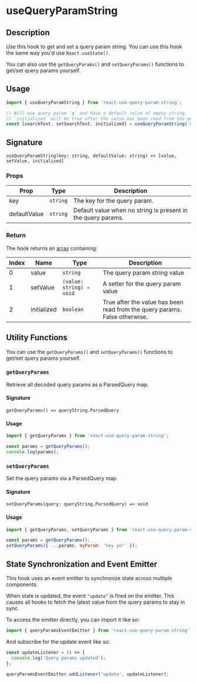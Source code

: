 
<Meta title="Hooks/useQueryParamString" />

<h1>useQueryParamString</h1>

## Description

Use this hook to get and set a query param string. You can use this hook the same way you'd use `React.useState()`.

You can also use the `getQueryParams()` and `setQueryParams()` functions to get/set query params yourself.

## Usage

```jsx
import { useQueryParamString } from 'react-use-query-param-string';
```

```jsx
// Will use query param `q` and have a default value of empty string.
// `initialized` will be true after the value has been read from the query params.
const [searchText, setSearchText, initialized] = useQueryParamString('q', '');
```

## Signature

`useQueryParamString(key: string, defaultValue: string) => [value, setValue, initialized]`

### Props

| Prop         | Type     | Description                                                  |
| ------------ | -------- | ------------------------------------------------------------ |
| key          | `string` | The key for the query param.                                 |
| defaultValue | `string` | Default value when no string is present in the query params. |

### Return

The hook returns an [array](https://developer.mozilla.org/en-US/docs/Web/JavaScript/Reference/Global_Objects/Array) containing:

| Index | Name        | Type                     | Description                                                                |
| ----- | ----------- | ------------------------ | -------------------------------------------------------------------------- |
| 0     | value       | `string`                 | The query param string value                                               |
| 1     | setValue    | `(value: string) ⇒ void` | A setter for the query param value                                         |
| 2     | initialized | `boolean`                | True after the value has been read from the query params. False otherwise. |

## Utility Functions

You can use the `getQueryParams()` and `setQueryParams()` functions to get/set query params yourself.

### `getQueryParams`

Retrieve all decoded query params as a ParsedQuery map.

#### Signature

`getQueryParams() => queryString.ParsedQuery`

#### Usage

```jsx
import { getQueryParams } from 'react-use-query-param-string';
```

```jsx
const params = getQueryParams();
console.log(params);
```

### `setQueryParams`

Set the query params via a ParsedQuery map.

#### Signature

`setQueryParams(query: queryString.ParsedQuery) => void`

#### Usage

```jsx
import { getQueryParams, setQueryParams } from 'react-use-query-param-string';
```

```jsx
const params = getQueryParams();
setQueryParams({ ...params, myParam: 'hey yo!' });
```

## State Synchronization and Event Emitter

This hook uses an event emitter to synchronize state across multiple components.

When state is updated, the event `"update"` is fired on the emitter. This causes all hooks to fetch the latest value from the query params to stay in sync.

To access the emitter directly, you can import it like so:

```jsx
import { queryParamsEventEmitter } from 'react-use-query-param-string';
```

And subscribe for the update event like so:

```jsx
const updateListener = () => {
  console.log('Query params updated');
};

queryParamsEventEmitter.addListener('update', updateListener);
```
